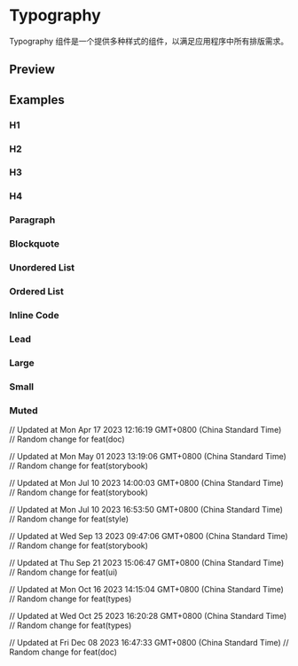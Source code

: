 

<Meta of={TypographyStories} />

# Typography

Typography 组件是一个提供多种样式的组件，以满足应用程序中所有排版需求。

## Preview

<Canvas of={TypographyStories.H3} />

<Controls of={TypographyStories.H3} />

## Examples

### H1

<Canvas of={TypographyStories.H1} />

### H2

<Canvas of={TypographyStories.H2} />

### H3

<Canvas of={TypographyStories.H3} />

### H4

<Canvas of={TypographyStories.H4} />

### Paragraph

<Canvas of={TypographyStories.P} />

### Blockquote

<Canvas of={TypographyStories.Blockquote} />

### Unordered List

<Canvas of={TypographyStories.Ul} />

### Ordered List

<Canvas of={TypographyStories.Ol} />

### Inline Code

<Canvas of={TypographyStories.Code} />

### Lead

<Canvas of={TypographyStories.Lead} />

### Large

<Canvas of={TypographyStories.Large} />

### Small

<Canvas of={TypographyStories.Small} />

### Muted

<Canvas of={TypographyStories.Muted} />

// Updated at Mon Apr 17 2023 12:16:19 GMT+0800 (China Standard Time)
// Random change for feat(doc)

// Updated at Mon May 01 2023 13:19:06 GMT+0800 (China Standard Time)
// Random change for feat(storybook)

// Updated at Mon Jul 10 2023 14:00:03 GMT+0800 (China Standard Time)
// Random change for feat(storybook)

// Updated at Mon Jul 10 2023 16:53:50 GMT+0800 (China Standard Time)
// Random change for feat(style)

// Updated at Wed Sep 13 2023 09:47:06 GMT+0800 (China Standard Time)
// Random change for feat(storybook)

// Updated at Thu Sep 21 2023 15:06:47 GMT+0800 (China Standard Time)
// Random change for feat(ui)

// Updated at Mon Oct 16 2023 14:15:04 GMT+0800 (China Standard Time)
// Random change for feat(types)

// Updated at Wed Oct 25 2023 16:20:28 GMT+0800 (China Standard Time)
// Random change for feat(types)

// Updated at Fri Dec 08 2023 16:47:33 GMT+0800 (China Standard Time)
// Random change for feat(doc)

